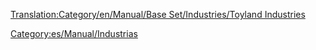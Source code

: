 [[Translation:Category/en/Manual/Base Set/Industries/Toyland Industries]]

{{en/Bilingual box| Es
| Industrias presentes en el clima [[es/Manual/Clima|Fantasía]].
| ''These industries feature in the [[en/Manual/Climates]] climate.''}}

[[Category:es/Manual/Industrias]]